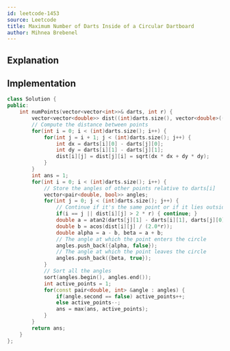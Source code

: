 ```yaml
---
id: leetcode-1453
source: Leetcode
title: Maximum Number of Darts Inside of a Circular Dartboard
author: Mihnea Brebenel
---
```


## Explanation


## Implementation

<LanguageSection>
<CPPSection>

```cpp 
class Solution {
public:
    int numPoints(vector<vector<int>>& darts, int r) {
        vector<vector<double>> dist((int)darts.size(), vector<double>((int)darts.size()));
		// Compute the distance between points
		for(int i = 0; i < (int)darts.size(); i++) {
			for(int j = i + 1; j < (int)darts.size(); j++) {
				int dx = darts[i][0] - darts[j][0];
				int dy = darts[i][1] - darts[j][1];
				dist[i][j] = dist[j][i] = sqrt(dx * dx + dy * dy);
			}
		}
		int ans = 1;
		for(int i = 0; i < (int)darts.size(); i++) {
			// Store the angles of other points relative to darts[i]
			vector<pair<double, bool>> angles;
			for(int j = 0; j < (int)darts.size(); j++) {
				// Continue if it's the same point or if it lies outside any circle
				if(i == j || dist[i][j] > 2 * r) { continue; }
				double a = atan2(darts[j][1] - darts[i][1], darts[j][0] - darts[i][0]);
                double b = acos(dist[i][j] / (2.0*r));
				double alpha = a - b, beta = a + b;
				// The angle at which the point enters the circle
				angles.push_back({alpha, false});
				// The angle at which the point leaves the circle
				angles.push_back({beta, true});
			}
			// Sort all the angles
			sort(angles.begin(), angles.end());
			int active_points = 1;
			for(const pair<double, int> &angle : angles) {
                if(angle.second == false) active_points++;
                else active_points--;
				ans = max(ans, active_points);	
			}
		}
		return ans;
    }
};
```

</CPPSection>
</LanguageSection>